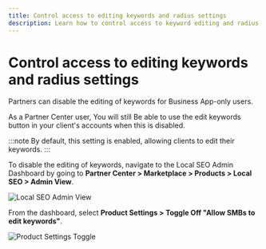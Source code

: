 ```yaml
---
title: Control access to editing keywords and radius settings
description: Learn how to control access to keyword editing and radius settings for Business App users
---
```


# Control access to editing keywords and radius settings

Partners can disable the editing of keywords for Business App-only users.

As a Partner Center user, You will still Be able to use the edit keywords button in your client's accounts when this is disabled.

:::note
By default, this setting is enabled, allowing clients to edit their keywords.
:::

To disable the editing of keywords, navigate to the Local SEO Admin Dashboard by going to **Partner Center > Marketplace > Products > Local SEO > Admin View**.

![Local SEO Admin View](/img/local-seo/keyword-tracking/keyword-tracking-admin-view.jpg)

From the dashboard, select **Product Settings > Toggle Off "Allow SMBs to edit keywords"**.

![Product Settings Toggle](/img/local-seo/keyword-tracking/keyword-tracking-product-settings.jpg)